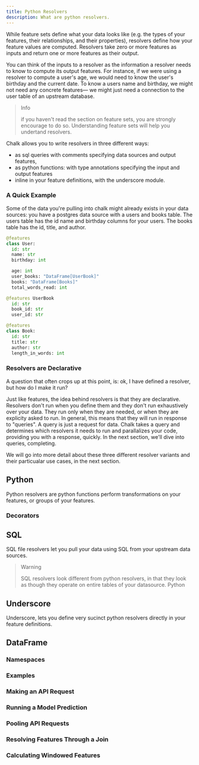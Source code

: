 ```yaml
---
title: Python Resolvers
description: What are python resolvers.
---
```


While feature sets define what your data looks like (e.g. the types of your features,
their relationships, and their properties), resolvers define how your feature values
are computed. Resolvers take zero or more features as inputs and return one or more
features as their output.

You can think of the inputs to a resolver as the information a resolver needs
to know to compute its output features. For instance, if we were using a resolver
to compute a user's age, we would need to know the user's birthday and the current
date. To know a users name and birthday, we might not need any concrete features—
we might just need a connection to the user table of an upstream database.

> Info
>
> if you haven't read the section on feature sets, you are strongly encourage to
> do so. Understanding feature sets will help you undertand resolvers.

Chalk allows you to write resolvers in three different ways:
- as sql queries with comments specifying data sources and output features,
- as python functions: with type annotations specifying the input and output features
- inline in your feature definitions, with the underscore module.

### A Quick Example

Some of the data you're pulling into chalk might already exists in your data sources:
you have a postgres data source with a users and books table. The users table has the
id name and birthday columns for your users. The books table has the id, title, and author.


```python
@features
class User:
  id: str
  name: str
  birthday: int

  age: int
  user_books: "DataFrame[UserBook]"
  books: "DataFrame[Books]"
  total_words_read: int

@features UserBook
  id: str
  book_id: str
  user_id: str

@features
class Book:
  id: str
  title: str
  author: str
  length_in_words: int
```

### Resolvers are Declarative

A question that often crops up at this point, is: ok, I have defined a resolver, but how do
I make it run?

Just like features, the idea behind resolvers is that they are declarative. Resolvers
don't run when you define them and they don't run exhaustively over your data. They run
only when they are needed, or when they are explicity asked to run. In general, this
means that they will run in response to "queries". A query is just a request for data.
Chalk takes a query and determines which resolvers it needs to run and parallalizes your
code, providing you with a response, quickly. In the next section, we'll dive into queries,
completing.

We will go into more detail about these three different resolver variants and their
particualar use cases, in the next section.

## Python

Python resolvers are python functions perform transformations on your features,
or groups of your features.

### Decorators

## SQL

SQL file resolvers let you pull your data using SQL from your upstream data sources.

> Warning
>
> SQL resolvers look different from python resolvers, in that they look as though they operate on
> entire tables of your datasource. Python

## Underscore

Underscore, lets you define very sucinct python resolvers directly in your
feature definitions.

## DataFrame

### Namespaces

### Examples

### Making an API Request

### Running a Model Prediction

### Pooling API Requests

### Resolving Features Through a Join

### Calculating Windowed Features
